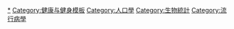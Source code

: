 {{Navbox
|name = 公共卫生
|title = [[公共卫生]]
|state = {{{state<includeonly>|autocollapse</includeonly>}}}
|bodyclass = hlist
|image = 

|above = 

|group1  = 通科
|list1   = 
* [[生物性危害]]
* {{le|首席医疗官|Chief medical officer}}
* {{le|醫療縮寫|List of medical abbreviations}}
* [[人体解剖学]]
* [[性教育]]
* [[越轨社会学]]
* {{le|环境健康|Environmental health}}
* [[優境學]]
* [[全民健康保險]]
* [[長期照護]]
* [[生理學]]
* [[風險管理]]
* [[醫用微生物及免疫學]]
* [[医学社会学]]
* {{link-en|健康影響評估|Health impact assessment}}
* [[健康素養]]
* [[衛生政策]]
* [[心理健康]]
* [[全球化與疾病]] 
* [[生殖健康]]
* [[社会心理学]]
* {{le|健康与疾病社会学|Sociology of health and illness}}
* {{link-en|環境衛生|Environmental health}}

|group2  = [[預防醫學]]
|list2   = 
* [[计划生育]]
* [[健康促进]]
* [[風險評估]]
* [[卫生学]]
** [[食品安全]]
** [[洗手]]
** {{le|感染预防与控制|Infection prevention and control}}
** {{le|口腔卫生|Oral hygiene}}
* {{link-en|毒理學測試 |Toxicology testing}}
* [[職業安全|職業健康安全]]
** [[职业病]]
** [[人因工程学]]
** {{le|职业卫生|Occupational hygiene}}
** [[职业医学]]
** {{le|职业健康护理|Occupational health nursing}}
* [[病人安全]]
* [[安全性行為]]
* [[卫生设施]]
** [[粪口路径]]
** [[露天排便]]
** [[下水道]]
** [[堆填|垃圾掩埋場]]
** [[自来水]]
* [[风险管理|風險溝通]]
* [[戒烟]]
* [[疫苗接種]]
* [[病媒控制]]

|group3 = {{le|人口健康|Population health}}
|list3 =
* [[生物統計學]]
* [[儿童死亡率]]
* [[社區衛生]]
* [[流行病學]]
* {{le|全球健康|Global health}}
* [[醫療系統]]
* [[婴儿死亡率]]
* {{le|开源健康软件列表|List of open-source health software|开源健康软件}}
* {{le|健康的社会决定因素|Social determinants of health}}
** {{le|健康平等|Health equity}}
** {{le|种族与健康|Race and health}}
* [[資訊學]]
* [[健康|健康不平等]]
* [[人口老化]]
* [[少子化]] 
* [[優生學]]
* [[自殺防治]]
* {{le|社会医学|Social medicine}}

|group4  = 生物&<br />流行病統計
|list4   = 
* [[假說檢定|統計學假說]] 
** [[方差分析|方差分析(ANOVA)]]
** [[迴歸分析]]
** [[ROC曲线]] 
** [[司徒頓t檢定|学生''t''检验]] 
** [[Z检验]]  
* [[病例對照研究]] 
* [[随机对照试验|隨機對照實驗]] 
* [[临床流行病学]]
* [[相對風險]]  
* {{le|統計軟體列表|List of statistical software|統計軟體}}
** [[統計分析系統|SAS]]
** [[SPSS]]
** [[Stata]]

|group5  = 傳染病流行病<br />的疾病防治
|list5   = 
* [[帶原者]]
* [[性傳染病]]
* [[疫苗|疫苗管制]]
* [[疫苗接種]]
* [[瘟疫]]
* [[法定傳染病]]
* [[流行病]]
** [[流行病列表|列表]]
* [[傳染病|疫情監測]]
* [[檢疫]] 
* [[醫療經濟學]] 
* [[保持社交距離]] 
* {{le|熱帶病|Tropical disease}}

|group6  = [[食品卫生]]<br />及安全管理
|list6   = 
* 食品
** [[食品添加劑|添加劑]]
** [[食品化學|化學]]
** [[食品工程|工程]] 
** {{le|食品微生物学|Food microbiology|微生物学}}
** [[食品安全|安全]]
** [[:Category:黑心食品|食品安全丑闻]]
* [[食品加工]] 
* [[台灣優良農產品證明標章|CAS]] 
* [[良好作業規範]] 
** [[危害分析重要管制點|HACCP]] 
** {{le|ISO 22000|ISO 22000}}
* [[良好作業規範]]
* [[良好農業規範]]
* [[Halal]]([[清真|清真認證]]) 
* [[食品技术]] 
* [[轉基因|基因改造]]
** [[基因改造食品]]

|group7  = 健康行為科學
|list7   =  
* [[創新擴散理論]]
* {{link-en|健康信念模式|Health belief model}}  
* {{link-en|理性行為模式|Rational emotive behavior therapy}} 
* [[計畫行為理論]]  
* {{link-en|階段變化模式|Transtheoretical model}} 
* [[社會認知理論]] 
* [[社會支持理論]] 
* [[健康传播]] 
* {{link-en|precede porceed模式|PRECEDE-PROCEED}}
* {{link-en|社區健康營造|Community health}} 
* {{link-en|生態模式|Ecosystem model}}

|group9  = 組織，<br />教育，<br />和歷史
|list9   = {{navbox|child
 
| group10 = 組織
| list10 =
* [[世界卫生组织]]
* [[世界廁所組織]]
* {{le|加勒比公共卫生局|Caribbean Public Health Agency}}
* 中华人民共和国
** [[国家疾病预防控制局]]
** [[中国疾病预防控制中心|中国疾病预防控制中心（CCDC）]]
* 歐洲
** [[歐洲疾病預防控制中心|歐洲疾病預防控制中心（ECDC）]]
** {{le|欧洲议会环境，公共卫生和食品安全委员会|European Parliament Committee on the Environment, Public Health and Food Safety}}
* 美国
** [[美国疾病控制与预防中心|美国疾病控制与预防中心（CDC）]]
** [[美國公共衛生局]]
** {{le|公共卫生教育委员会|Council on Education for Public Health}}
* 印度{{le|卫生和家庭福利部|Ministry of Health and Family Welfare}}

| group11 = 教育
| list11 =
* [[健康教育]]
** {{le|公共卫生理学学士|Bachelor of Science in Public Health}}
** [[公共卫生博士]]

| group12 = 歷史
| list12 =
* [[第一代李斯特男爵约瑟夫·李斯特|约瑟夫·李斯特]]
* [[山額夫人]]
* [[约翰·斯诺 (医学家)|约翰·斯诺]]
* {{le|薩拉·約瑟芬·貝克|Sara Josephine Baker}}
* [[瑪莉·馬龍|傷寒瑪莉]]
* [[鐳女郎]]
* {{le|疾病的細菌理論|Germ theory of disease}}
* {{le|社會衛生運動|Social hygiene movement}}
}}

| below = 
* {{Icon|Category}} '''[[:Category:公共卫生|分类]]'''
* {{Icon|Commons}} '''[[commons:Category:Public health|维基共享]]'''
<!-- * {{Icon|WikiProject}} '''[[Wikipedia:WikiProject Nursing|WikiProject]]''' -->

}}<noinclude>
{{collapsible option}}
[[Category:公共卫生|*]]
[[Category:公共卫生导航模板| ]]
[[Category:健康与健身模板]]
[[Category:人口學]]
[[Category:生物統計]]
[[Category:流行病學]]
</noinclude>
